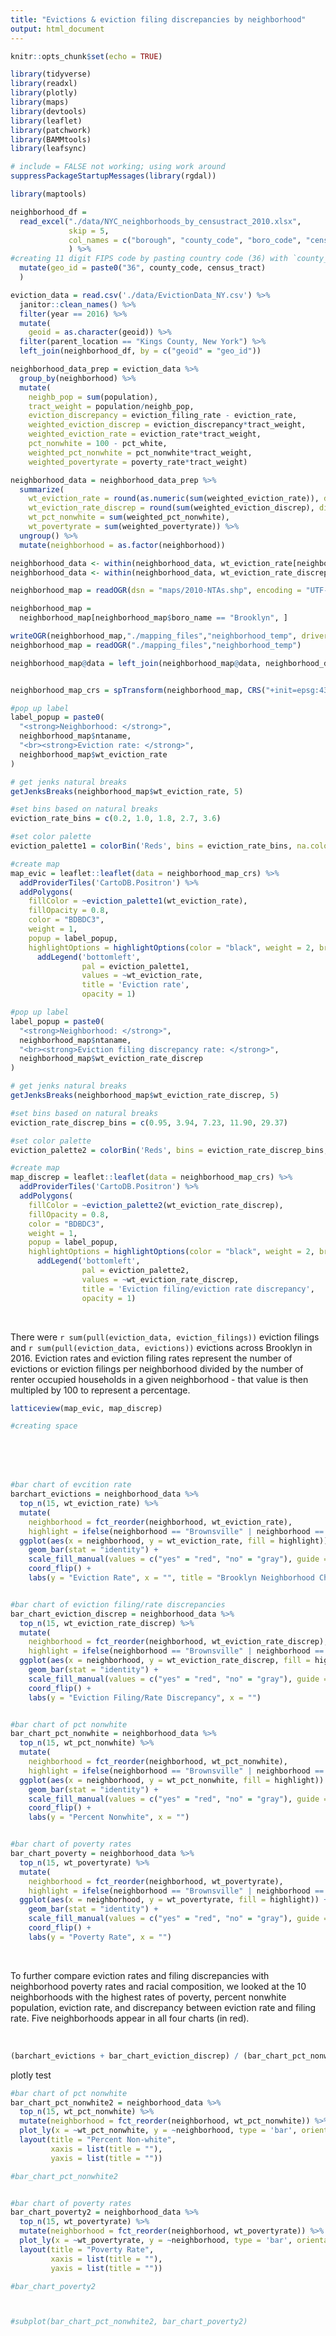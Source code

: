 ```yaml
---
title: "Evictions & eviction filing discrepancies by neighborhood"
output: html_document
---
```


```r
knitr::opts_chunk$set(echo = TRUE)

library(tidyverse)
library(readxl)
library(plotly)
library(maps)
library(devtools)
library(leaflet)
library(patchwork)
library(BAMMtools)
library(leafsync)
```


```r
# include = FALSE not working; using work around
suppressPackageStartupMessages(library(rgdal))

```


```r
library(maptools)
```


```r
neighborhood_df = 
  read_excel("./data/NYC_neighborhoods_by_censustract_2010.xlsx", 
             skip = 5, 
             col_names = c("borough", "county_code", "boro_code", "census_tract", "PUMA", "nta_code", "neighborhood")
             ) %>% 
#creating 11 digit FIPS code by pasting country code (36) with `county_code` and `census_tract`
  mutate(geo_id = paste0("36", county_code, census_tract)
  )
```


```r
eviction_data = read.csv('./data/EvictionData_NY.csv') %>% 
  janitor::clean_names() %>% 
  filter(year == 2016) %>% 
  mutate(
    geoid = as.character(geoid)) %>% 
  filter(parent_location == "Kings County, New York") %>% 
  left_join(neighborhood_df, by = c("geoid" = "geo_id"))

neighborhood_data_prep = eviction_data %>% 
  group_by(neighborhood) %>% 
  mutate(
    neighb_pop = sum(population),
    tract_weight = population/neighb_pop,
    eviction_discrepancy = eviction_filing_rate - eviction_rate,
    weighted_eviction_discrep = eviction_discrepancy*tract_weight,
    weighted_eviction_rate = eviction_rate*tract_weight,
    pct_nonwhite = 100 - pct_white,
    weighted_pct_nonwhite = pct_nonwhite*tract_weight,
    weighted_povertyrate = poverty_rate*tract_weight)

neighborhood_data = neighborhood_data_prep %>% 
  summarize(
    wt_eviction_rate = round(as.numeric(sum(weighted_eviction_rate)), digits = 2),
    wt_eviction_rate_discrep = round(sum(weighted_eviction_discrep), digits = 2),
    wt_pct_nonwhite = sum(weighted_pct_nonwhite),
    wt_povertyrate = sum(weighted_povertyrate)) %>% 
  ungroup() %>% 
  mutate(neighborhood = as.factor(neighborhood))

neighborhood_data <- within(neighborhood_data, wt_eviction_rate[neighborhood == 'park-cemetery-etc-Brooklyn'] <- NA)
neighborhood_data <- within(neighborhood_data, wt_eviction_rate_discrep[neighborhood == 'park-cemetery-etc-Brooklyn'] <- NA)
```


```r
neighborhood_map = readOGR(dsn = "maps/2010-NTAs.shp", encoding = "UTF-8")

neighborhood_map = 
  neighborhood_map[neighborhood_map$boro_name == "Brooklyn", ]

writeOGR(neighborhood_map,"./mapping_files","neighborhood_temp", driver = "ESRI Shapefile", overwrite_layer = TRUE)
neighborhood_map = readOGR("./mapping_files","neighborhood_temp")

neighborhood_map@data = left_join(neighborhood_map@data, neighborhood_data, by = c("ntaname" = "neighborhood"))


neighborhood_map_crs = spTransform(neighborhood_map, CRS("+init=epsg:4326"))
```


```r
#pop up label
label_popup = paste0(
  "<strong>Neighborhood: </strong>",
  neighborhood_map$ntaname,
  "<br><strong>Eviction rate: </strong>",
  neighborhood_map$wt_eviction_rate
)

# get jenks natural breaks
getJenksBreaks(neighborhood_map$wt_eviction_rate, 5)

#set bins based on natural breaks
eviction_rate_bins = c(0.2, 1.0, 1.8, 2.7, 3.6)

#set color palette
eviction_palette1 = colorBin('Reds', bins = eviction_rate_bins, na.color = '#d9d9d9')
```


```r
#create map
map_evic = leaflet::leaflet(data = neighborhood_map_crs) %>% 
  addProviderTiles('CartoDB.Positron') %>% 
  addPolygons(
    fillColor = ~eviction_palette1(wt_eviction_rate),
    fillOpacity = 0.8,
    color = "BDBDC3",
    weight = 1,
    popup = label_popup,
    highlightOptions = highlightOptions(color = "black", weight = 2, bringToFront = TRUE)) %>% 
      addLegend('bottomleft',
                pal = eviction_palette1,
                values = ~wt_eviction_rate,
                title = 'Eviction rate',
                opacity = 1)
```


```r
#pop up label
label_popup = paste0(
  "<strong>Neighborhood: </strong>",
  neighborhood_map$ntaname,
  "<br><strong>Eviction filing discrepancy rate: </strong>",
  neighborhood_map$wt_eviction_rate_discrep
)

# get jenks natural breaks
getJenksBreaks(neighborhood_map$wt_eviction_rate_discrep, 5)

#set bins based on natural breaks
eviction_rate_discrep_bins = c(0.95, 3.94, 7.23, 11.90, 29.37)

#set color palette
eviction_palette2 = colorBin('Reds', bins = eviction_rate_discrep_bins, na.color = '#d9d9d9')
```


```r
#create map
map_discrep = leaflet::leaflet(data = neighborhood_map_crs) %>% 
  addProviderTiles('CartoDB.Positron') %>% 
  addPolygons(
    fillColor = ~eviction_palette2(wt_eviction_rate_discrep),
    fillOpacity = 0.8,
    color = "BDBDC3",
    weight = 1,
    popup = label_popup,
    highlightOptions = highlightOptions(color = "black", weight = 2, bringToFront = TRUE)) %>% 
      addLegend('bottomleft',
                pal = eviction_palette2,
                values = ~wt_eviction_rate_discrep,
                title = 'Eviction filing/eviction rate discrepancy',
                opacity = 1)

```


<br>

There were `r sum(pull(eviction_data, eviction_filings))` eviction filings and `r sum(pull(eviction_data, evictions))` evictions across Brooklyn in 2016. Eviction rates and eviction filing rates represent the number of evictions or eviction filings per neighborhood divided by the number of renter occupied households in a given neighborhood - that value is then multipled by 100 to represent a percentage. 

```r
latticeview(map_evic, map_discrep)  

#creating space  
```

<br><br><br>


```r
#bar chart of evcition rate
barchart_evictions = neighborhood_data %>%
  top_n(15, wt_eviction_rate) %>% 
  mutate(
    neighborhood = fct_reorder(neighborhood, wt_eviction_rate),
    highlight = ifelse(neighborhood == "Brownsville" | neighborhood == "East New York (Pennsylvania Ave)" | neighborhood == "Ocean Hill" | neighborhood == "East New York" | neighborhood == "Crown Heights North", "yes", "no")) %>% 
  ggplot(aes(x = neighborhood, y = wt_eviction_rate, fill = highlight)) +
    geom_bar(stat = "identity") +
    scale_fill_manual(values = c("yes" = "red", "no" = "gray"), guide = FALSE) +
    coord_flip() + 
    labs(y = "Eviction Rate", x = "", title = "Brooklyn Neighborhood Characteristics, 2016")


#bar chart of eviction filing/rate discrepancies
bar_chart_eviction_discrep = neighborhood_data %>%
  top_n(15, wt_eviction_rate_discrep) %>% 
  mutate(
    neighborhood = fct_reorder(neighborhood, wt_eviction_rate_discrep),
    highlight = ifelse(neighborhood == "Brownsville" | neighborhood == "East New York (Pennsylvania Ave)" | neighborhood == "Ocean Hill" | neighborhood == "East New York" | neighborhood == "Crown Heights North", "yes", "no")) %>% 
  ggplot(aes(x = neighborhood, y = wt_eviction_rate_discrep, fill = highlight)) +
    geom_bar(stat = "identity") +
    scale_fill_manual(values = c("yes" = "red", "no" = "gray"), guide = FALSE) +
    coord_flip() +
    labs(y = "Eviction Filing/Rate Discrepancy", x = "")


#bar chart of pct nonwhite
bar_chart_pct_nonwhite = neighborhood_data %>%
  top_n(15, wt_pct_nonwhite) %>% 
  mutate(
    neighborhood = fct_reorder(neighborhood, wt_pct_nonwhite),
    highlight = ifelse(neighborhood == "Brownsville" | neighborhood == "East New York (Pennsylvania Ave)" | neighborhood == "Ocean Hill" | neighborhood == "East New York" | neighborhood == "Crown Heights North", "yes", "no")) %>% 
  ggplot(aes(x = neighborhood, y = wt_pct_nonwhite, fill = highlight)) +
    geom_bar(stat = "identity") +
    scale_fill_manual(values = c("yes" = "red", "no" = "gray"), guide = FALSE) +
    coord_flip() +
    labs(y = "Percent Nonwhite", x = "")


#bar chart of poverty rates
bar_chart_poverty = neighborhood_data %>%
  top_n(15, wt_povertyrate) %>% 
  mutate(
    neighborhood = fct_reorder(neighborhood, wt_povertyrate),
    highlight = ifelse(neighborhood == "Brownsville" | neighborhood == "East New York (Pennsylvania Ave)" | neighborhood == "Ocean Hill" | neighborhood == "East New York" | neighborhood == "Crown Heights North", "yes", "no")) %>% 
  ggplot(aes(x = neighborhood, y = wt_povertyrate, fill = highlight)) +
    geom_bar(stat = "identity") +
    scale_fill_manual(values = c("yes" = "red", "no" = "gray"), guide = FALSE) +
    coord_flip() +
    labs(y = "Poverty Rate", x = "")
```

<br>



To further compare eviction rates and filing discrepancies with neighborhood poverty rates and racial composition, we looked at the 10 neighborhoods with the highest rates of poverty, percent nonwhite population, eviction rate, and discrepancy between eviction rate and filing rate. Five neighborhoods appear in all four charts (in red).

<br>

```r


(barchart_evictions + bar_chart_eviction_discrep) / (bar_chart_pct_nonwhite + bar_chart_poverty)

```

plotly test
```r
#bar chart of pct nonwhite
bar_chart_pct_nonwhite2 = neighborhood_data %>%
  top_n(15, wt_pct_nonwhite) %>% 
  mutate(neighborhood = fct_reorder(neighborhood, wt_pct_nonwhite)) %>% 
  plot_ly(x = ~wt_pct_nonwhite, y = ~neighborhood, type = 'bar', orientation = 'h', marker = list(color = c('rgba(222,45,38,1)', 'rgba(204,204,204,1)', 'rgba(204,204,204,1)', 'rgba(204,204,204,1)', 'rgba(222,45,38,1)', 'rgba(204,204,204,1)', 'rgba(204,204,204,1)', 'rgba(222,45,38,1)', 'rgba(222,45,38,1)', 'rgba(204,204,204,1)', 'rgba(222,45,38,1)', 'rgba(204,204,204,1)', 'rgba(204,204,204,1)', 'rgba(204,204,204,1)', 'rgba(204,204,204,1)'))) %>% 
  layout(title = "Percent Non-white",
         xaxis = list(title = ""),
         yaxis = list(title = ""))

#bar_chart_pct_nonwhite2


#bar chart of poverty rates
bar_chart_poverty2 = neighborhood_data %>%
  top_n(15, wt_povertyrate) %>% 
  mutate(neighborhood = fct_reorder(neighborhood, wt_povertyrate)) %>% 
  plot_ly(x = ~wt_povertyrate, y = ~neighborhood, type = 'bar', orientation = 'h', marker = list(color = c('rgba(204,204,204,1)', 'rgba(204,204,204,1)', 'rgba(222,45,38,1)', 'rgba(204,204,204,1)', 'rgba(204,204,204,1)', 'rgba(222,45,38,1)', 'rgba(222,45,38,1)', 'rgba(222,45,38,1)', 'rgba(222,45,38,1)', 'rgba(204,204,204,1)', 'rgba(204,204,204,1)', 'rgba(204,204,204,1)', 'rgba(204,204,204,1)', 'rgba(204,204,204,1)', 'rgba(204,204,204,1)'))) %>% 
  layout(title = "Poverty Rate",
         xaxis = list(title = ""),
         yaxis = list(title = ""))

#bar_chart_poverty2



#subplot(bar_chart_pct_nonwhite2, bar_chart_poverty2)

```

